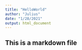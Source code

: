 ```yaml
---
title: "HelloWorld"
author: "Julius"
date: "1/28/2021"
output: html_document
---
```



## This is a markdown file